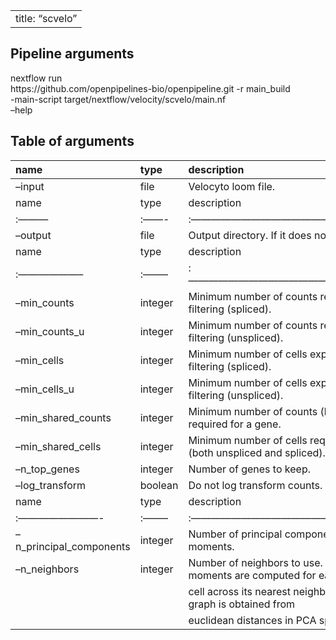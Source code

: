 
---
title: "scvelo"
---

## Pipeline arguments

nextflow run \
https://github.com/openpipelines-bio/openpipeline.git -r main_build \
-main-script target/nextflow/velocity/scvelo/main.nf \
--help

## Table of arguments

| name    | type   | description         |
|:--------|:-------|:--------------------|
| --input | file   | Velocyto loom file. |
| name     | type   | description                                              |
|:---------|:-------|:---------------------------------------------------------|
| --output | file   | Output directory. If it does not exist, will be created. |
| name                | type    | description                                                                    |
|:--------------------|:--------|:-------------------------------------------------------------------------------|
| --min_counts        | integer | Minimum number of counts required for a gene to pass filtering (spliced).      |
| --min_counts_u      | integer | Minimum number of counts required for a gene to pass filtering (unspliced).    |
| --min_cells         | integer | Minimum number of cells expressed required to pass filtering (spliced).        |
| --min_cells_u       | integer | Minimum number of cells expressed required to pass filtering (unspliced).      |
| --min_shared_counts | integer | Minimum number of counts (both unspliced and spliced) required for a gene.     |
| --min_shared_cells  | integer | Minimum number of cells required to be expressed (both unspliced and spliced). |
| --n_top_genes       | integer | Number of genes to keep.                                                       |
| --log_transform     | boolean | Do not log transform counts.                                                   |
| name                     | type    | description                                                                  |
|:-------------------------|:--------|:-----------------------------------------------------------------------------|
| --n_principal_components | integer | Number of principal components to use for calculating moments.               |
| --n_neighbors            | integer | Number of neighbors to use. First/second-order moments are computed for each |
|                          |         | cell across its nearest neighbors, where the neighbor graph is obtained from |
|                          |         | euclidean distances in PCA space.                                            |